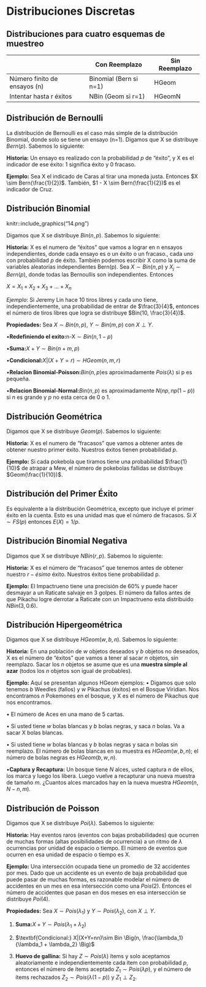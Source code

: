 # Distribuciones Discretas {#discretas}

## Distribuciones para cuatro esquemas de muestreo


|  | Con Reemplazo | Sin Reemplazo |
|---------------|----------------------|----------------------------|
| Número finito de ensayos (n) |    Binomial (Bern si n=1)  | HGeom |
| Intentar hasta r éxitos | NBin (Geom si r=1) | HGeomN |


## Distribución de Bernoulli
La distribución de Bernoulli es el caso más simple de la distribución Binomial, donde solo se tiene un ensayo (n=1). Digamos que X se distribuye $Bern(p)$. Sabemos lo siguiente:

$\textbf{Historia:}$ Un ensayo es realizado con la probabilidad $p$ de "éxito", y X es el indicador de ese éxito: 1 significa éxito y 0 fracaso.

$\textbf{Ejemplo:}$ Sea X el indicado de Caras al tirar una moneda justa. Entonces $X \sim Bern(\frac{1}{2})$. También, $1 - X \sim Bern(\frac{1}{2})$ es el indicador de Cruz.

## Distribución Binomial

knitr::include_graphics("14.png")

Digamos que X se distribuye $Bin(n,p)$. Sabemos lo siguiente:

$\textbf{Historia:}$ X es el numero de "éxitos" que vamos a lograr en n ensayos independientes, donde cada ensayo es o un éxito o un fracaso., cada uno con probabilidad $p$ de éxito. También podemos escribir X como la suma de variables aleatorias independientes Bern(p). Sea $X \sim Bin(n,p)$ y $X_j \sim Bern(p)$, donde todas las Bernoullis son independientes. Entonces

$X = X_1 + X_2 + X_3 + ... + X_n$

$Ejemplo:$ Si Jeremy Lin hace 10 tiros libres y cada uno tiene, independientemente, una probabilidad de entrar de $\frac{3}{4}$, entonces el número de tiros libres que logra se distribuye $Bin(10, \frac{3}{4})$.

$\textbf{Propiedades:}$ Sea $X \sim Bin(n,p)$, $Y \sim Bin(m,p)$ con $X \perp Y$.

$\bullet \textbf{Redefiniendo el exito:}   \text{n-X} \sim Bin(n,1-p)$ 

$\bullet \textbf{Suma:}X+Y \sim Bin(n+m,p)$

$\bullet \textbf{Condicional:}X|(X+Y=r)\sim HGeom(n,m,r)$

$\bullet \textbf{Relacion Binomial-Poisson:} Bin(n,p) \text{es aproximadamente}$ $Pois(\lambda)$ si p es pequeña.

$\bullet \textbf{Relacion Binomial-Normal:}Bin(n,p)$ es aproximadamente $N(np,np(1-p))$ si $n$ es grande y $p$ no esta cerca de 0 o 1.


## Distribución Geométrica
Digamos que X se distribuye $Geom(p)$. Sabemos lo siguiente:

$\textbf{Historia:}$ X es el numero de "fracasos" que vamos a obtener antes de obtener nuestro primer éxito. Nuestros éxitos tienen probabilidad $p$.

$\textbf{Ejemplo:}$ Si cada pokebola que tiramos tiene una probabilidad $\frac{1}{10}$ de atrapar a Mew, el número de pokebolas fallidas se distribuye $Geom(\frac{1}{10})$.


## Distribución del Primer Éxito
Es equivalente a la distribución Geométrica, excepto que incluye el primer éxito en la cuenta. Esto es una unidad mas que el número de fracasos. Si $X \sim FS(p)$ entonces $E(X)=1/p$.

## Distribución Binomial Negativa
Digamos que X se distribuye $NBin(r,p)$. Sabemos lo siguiente:

$\textbf{Historia:}$ X es el número de "fracasos" que tenemos antes de obtener nuestro $r-ésimo$ éxito. Nuestros éxitos tiene probabilidad p.

$\textbf{Ejemplo:}$ El Impactrueno tiene una precisión de 60% y puede hacer desmayar a un Raticate salvaje en 3 golpes. El número da fallos antes de que Pikachu logre derrotar a Raticate con un Impactrueno esta distribuido $NBin(3,0.6)$.

## Distribución Hipergeométrica
Digamos que X se distribuye $HGeom(w,b,n)$. Sabemos lo siguiente:

$\textbf{Historia:}$ En una población de $w$ objetos deseados y $b$ objetos no deseados, X es el número de "éxitos" que vamos a tener al sacar $n$ objetos, sin reemplazo. Sacar los $n$ objetos se asume que es una $\textbf{muestra simple al azar}$ (todos los $n$ objetos son igual de probables).


$\textbf{Ejemplo:}$ Aquí se presentan algunos HGeom ejemplos:
$\bullet$ Digamos que solo tenemos $b$ Weedles (fallos) y $w$ Pikachus (éxitos) en el Bosque Viridian. Nos encontramos $n$ Pokemones en el bosque, y X es el número de Pikachus que nos encontramos.

$\bullet$ El número de Aces en una mano de 5 cartas.

$\bullet$ Si usted tiene $w$ bolas blancas y $b$ bolas negras, y saca $n$ bolas. Va a sacar X bolas blancas.

$\bullet$ Si usted tiene $w$ bolas blancas y $b$ bolas negras y saca $n$ bolas sin reemplazo. El número de bolas blancas en su muestra es $HGeom(w,b,n)$; el número de bolas negras es $HGeom(b,w,n)$.

$\bullet \textbf{Captura y Recaptura:}$ Un bosque tiene $N$ alces, usted captura $n$ de ellos, los marca y luego los libera. Luego vuelve a recapturar una nueva muestra de tamaño $m$. ¿Cuantos alces marcados hay en la nueva muestra $HGeom(n,N-n,m)$.

## Distribución de Poisson
Digamos que X se distribuye $Poi(\lambda)$. Sabemos lo siguiente:

$\textbf{Historia:}$ Hay eventos raros (eventos con bajas probabilidades) que ocurren de muchas formas (altas posibilidades de ocurrencia) a un ritmo de $\lambda$ ocurrencias por unidad de espacio o tiempo. El número de eventos que ocurren en esa unidad de espacio o tiempo es X.

$\textbf{Ejemplo:}$ Una intersección ocupada tiene un promedio de 32 accidentes por mes. Dado que un accidente es un evento de baja probabilidad que puede pasar de muchas formas, es razonable modelar el número de accidentes en un mes en esa intersección como una $Pois(2)$. Entonces el número de accidentes que pasan en dos meses en esa intersección se distribuye $Poi(4)$.

$\textbf{Propiedades:}$ Sea $X \sim Pois(\lambda_1)$ y $Y \sim Pois(\lambda_2)$, con $X \perp Y$.

1. $\textbf{Suma:}X+Y \sim Pois(\lambda_1 + \lambda_2)$

2. $\textbf{Condicional:} X|(X+Y=nn)\sim Bin \Big(n, \frac{\lambda_1}{\lambda_1 + \lambda_2} \Big)$

3. $\textbf{Huevo de gallina:}$ Si hay $Z \sim Pois(\lambda)$ ítems y solo aceptamos aleatoriamente e independientemente cada ítem con probabilidad $p$, entonces el número de ítems aceptado $Z_1 \sim Pois(\lambda p)$, y el número de ítems rechazados $Z_2 \sim Pois(\lambda (1-p))$ y $Z_1 \perp Z_2$.

